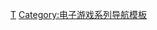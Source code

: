 {{Navbox
| name = 皇牌空战系列
| title = [[皇牌空战系列]]
| state = {{{state|autocollapse}}}
| bodyclass=hlist

| group1 = 主系列
| list1 =
* [[皇牌空战 (游戏)|皇牌空战]]
* [[皇牌空战2|2]]
* [[皇牌空战3 电子领域|3 电子领域]]
* [[皇牌空战04 破碎的天空|04 破碎的天空]]
* [[皇牌空战5 未被歌颂的战争|5 未被歌颂的战争]]
* {{link-en|空戰奇兵零 貝爾卡戰爭|Ace Combat Zero: The Belkan War|零 貝爾卡戰爭}}
* [[皇牌空战6 解放的战火|6 解放的战火]]
* [[空戰奇兵7 未知天際|7 未知天際]]

| group2 = 掌机游戏
| list2=
* {{link-en|空戰奇兵Advance|Ace Combat Advance|Advance}}
* [[皇牌空戰X_詭影蒼穹|X 詭影蒼穹]]
* [[皇牌空战X2 联合攻击|X2 联合攻击]]
* [[空戰奇兵Xi 詭影入侵|Xi 詭影入侵]]
* [[皇牌空战 突击地平线 遗产|突击地平线 遗产]]
** [[皇牌空战 突击地平线 遗产|Plus]]

| group3=其他
| list3=
* [[空戰奇兵 突擊地平線|突擊地平線]]
* [[空戰奇兵 無限]]
}}<noinclude>
{{collapsible option}}

{{DEFAULTSORT:Ace Combat}}
[[Category:皇牌空战系列|Τ]]
[[Category:电子游戏系列导航模板]]
</noinclude>